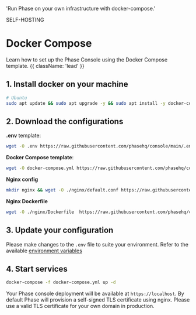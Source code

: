 
  'Run Phase on your own infrastructure with docker-compose.'

<Tag variant="small">SELF-HOSTING</Tag>

# Docker Compose

Learn how to set up the Phase Console using the Docker Compose template. {{ className: 'lead' }}

## 1. Install docker on your machine

```bash
# Ubuntu
sudo apt update && sudo apt upgrade -y && sudo apt install -y docker-compose
```

## 2. Download the configurations

**.env** template:

```bash
wget -O .env https://raw.githubusercontent.com/phasehq/console/main/.env.example
```

**Docker Compose template**:

```bash
wget -O docker-compose.yml https://raw.githubusercontent.com/phasehq/console/main/docker-compose.yml
```

**Nginx config**

```bash
mkdir nginx && wget -O ./nginx/default.conf https://raw.githubusercontent.com/phasehq/console/main/nginx/default.conf
```

**Nginx Dockerfile**

```bash
wget -O ./nginx/Dockerfile  https://raw.githubusercontent.com/phasehq/console/main/nginx/Dockerfile
```

## 3. Update your configuration

Please make changes to the `.env` file to suite your environment. Refer to the available [environment variables](/self-hosting/configuration/envars)

## 4. Start services

```bash
docker-compose -f docker-compose.yml up -d
```

Your Phase console deployment will be available at `https://localhost`. By default Phase will provision a self-signed TLS certificate using nginx. Please use a valid TLS certificate for your own domain in production.
